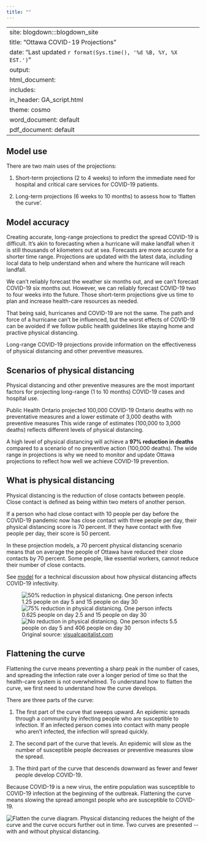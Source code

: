 ```yaml
---
title: ""
---
```


---
site: blogdown:::blogdown_site
title: "Ottawa COVID-19 Projections"
date: "Last updated `r format(Sys.time(), '%d %B, %Y, %X EST.')`"
output:
  html_document:
    includes:
       in_header: GA_script.html
    theme: cosmo
  word_document: default
  pdf_document: default
---
## Model use 

There are two main uses of the projections:

1) Short-term projections (2 to 4 weeks) to inform the immediate need for hospital and critical care services for COVID-19 patients. 

2) Long-term projections (6 weeks to 10 months) to assess how to 'flatten the curve'.  

## Model accuracy 

Creating accurate, long-range projections to predict the spread COVID-19 is difficult. It's akin to forecasting when a hurricane will make landfall when it is still thousands of kilometers out at sea. Forecasts are more accurate for a shorter time range. Projections are updated with the latest data, including local data to help understand when and where the hurricane will reach landfall.  

We can't reliably forecast the weather six months out, and we can't forecast COVID-19 six months out. However, we can reliably forecast COVID-19 two to four weeks into the future. Those short-term projections give us time to plan and increase health-care resources as needed. 

That being said, hurricanes and COVID-19 are not the same. The path and force of a hurricane can't be influenced, but the worst effects of COVID-19 can be avoided if we follow public health guidelines like staying home and practive physical distancing.  

Long-range COVID-19 projections provide information on the effectiveness of physical distancing and other preventive measures. 

## Scenarios of physical distancing 

Physical distancing and other preventive measures are the most important factors for projecting long-range (1 to 10 months) COVID-19 cases and hospital use.  

Public Health Ontario projected 100,000 COVID-19 Ontario deaths with no preventative measures and a lower estimate of 3,000 deaths with preventive measures This wide range of estimates (100,000 to 3,000 deaths) reflects different levels of physical distancing.  

A high level of physical distancing will achieve a **97% reduction in deaths** compared to a scenario of no preventive action (100,000 deaths). The wide range in projections is why we need to monitor and update Ottawa projections to reflect how well we achieve COVID-19 prevention. 

## What is physical distancing {#distancing}

Physical distancing is the reduction of close contacts between people. Close contact is defined as being within two meters of another person.  

If a person who had close contact with 10 people per day before the COVID-19 pandemic now has close contact with three people per day, their physical distancing score is 70 percent. If they have contact with five people per day, their score is 50 percent.   

In these projection models, a 70 percent physical distancing scenario means that on average the people of Ottawa have reduced their close contacts by 70 percent. Some people, like essential workers, cannot reduce their number of close contacts.

See [model](/model) for a technical discussion about how physical distancing affects COVID-19 infectivity.

<div class="more-info-images">
<figure>
<img src="/images/176989- infographic 50 percent.png"
  alt="50% reduction in physical distanicng. One person infects 1.25 people on day 5 and 15 people on day 30" />
<img src="/images/176989- infographic 75 percent.png"
  alt="75% reduction in physical distanicng. One person infects 0.625 people on day 2.5 and 15 people on day 30" />
<img src="/images/176989- infographic No.png"
  alt="No reduction in physical distanicng. One person infects 5.5 people on day 5 and 406 people on day 30"/>
<figcaption>
  Original source: [visualcapitalist.com](https://www.visualcapitalist.com/the-math-behind-social-distancing/)
</figure>
</figccaption>
</div>


## Flattening the curve {#flatten-curve}

Flattening the curve means preventing a sharp peak in the number of cases, and spreading the infection rate over a longer period of time so that the health-care system is not overwhelmed. To understand how to flatten the curve, we first need to understand how the curve develops.  

There are three parts of the curve:  

1) The first part of the curve that sweeps upward. An epidemic spreads through a community by infecting people who are susceptible to infection. If an infected person comes into contact with many people who aren’t infected, the infection will spread quickly. 

2) The second part of the curve that levels. An epidemic will slow as the number of susceptible people decreases or preventive measures slow the spread. 

3) The third part of the curve that descends downward as fewer and fewer people develop COVID-19. 

Because COVID-19 is a new virus, the entire population was susceptible to COVID-19 infection at the beginning of the outbreak. Flattening the curve means slowing the spread amongst people who are susceptible to COVID-19.

<div class="more-info-images">
<img 
    src="/images/flatten-curve.png"
    alt="Flatten the curve diagram. Physical distancing reduces the height of the curve and the curve occurs further out in time. Two curves are presented -- with and without physical distancing."/>
</div>